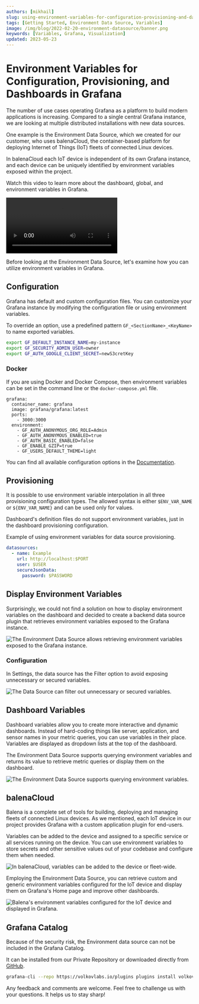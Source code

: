 ```yaml
---
authors: [mikhail]
slug: using-environment-variables-for-configuration-provisioning-and-dashboards-in-grafana-279661733416/
tags: [Getting Started, Environment Data Source, Variables]
image: /img/blog/2022-02-20-environment-datasource/banner.png
keywords: [Variables, Grafana, Visualization]
updated: 2023-05-23
---
```



# Environment Variables for Configuration, Provisioning, and Dashboards in Grafana

The number of use cases operating Grafana as a platform to build modern applications is increasing. Compared to a single central Grafana instance, we are looking at multiple distributed installations with new data sources.

One example is the Environment Data Source, which we created for our customer, who uses balenaCloud, the container-based platform for deploying Internet of Things (IoT) fleets of connected Linux devices.

In balenaCloud each IoT device is independent of its own Grafana instance, and each device can be uniquely identified by environment variables exposed within the project.

Watch this video to learn more about the dashboard, global, and environment variables in Grafana.

<Video
  src="https://www.youtube.com/embed/sczRq2lI3e4"
  title="Dashboard, Global and Environment variables."
/>

Before looking at the Environment Data Source, let's examine how you can utilize environment variables in Grafana.

## Configuration

Grafana has default and custom configuration files. You can customize your Grafana instance by modifying the configuration file or using environment variables.

To override an option, use a predefined pattern `GF_<SectionName>_<KeyName>` to name exported variables.

```sh
export GF_DEFAULT_INSTANCE_NAME=my-instance
export GF_SECURITY_ADMIN_USER=owner
export GF_AUTH_GOOGLE_CLIENT_SECRET=newS3cretKey
```

### Docker

If you are using Docker and Docker Compose, then environment variables can be set in the command line or the `docker-compose.yml` file.

```docker
grafana:
  container_name: grafana
  image: grafana/grafana:latest
  ports:
    - 3000:3000
  environment:
    - GF_AUTH_ANONYMOUS_ORG_ROLE=Admin
    - GF_AUTH_ANONYMOUS_ENABLED=true
    - GF_AUTH_BASIC_ENABLED=false
    - GF_ENABLE_GZIP=true
    - GF_USERS_DEFAULT_THEME=light
```

You can find all available configuration options in the [Documentation](https://grafana.com/docs/grafana/latest/setup-grafana/configure-grafana/).

## Provisioning

It is possible to use environment variable interpolation in all three provisioning configuration types. The allowed syntax is either `$ENV_VAR_NAME` or `${ENV_VAR_NAME}` and can be used only for values.

Dashboard's definition files do not support environment variables, just in the dashboard provisioning configuration.

Example of using environment variables for data source provisioning.

```yaml
datasources:
  - name: Example
    url: http://localhost:$PORT
    user: $USER
    secureJsonData:
      password: $PASSWORD
```

## Display Environment Variables

Surprisingly, we could not find a solution on how to display environment variables on the dashboard and decided to create a backend data source plugin that retrieves environment variables exposed to the Grafana instance.

<Image
  title="The Environment Data Source allows retrieving environment variables exposed to the Grafana instance."
  src="/img/blog/2022-02-20-environment-datasource/dashboard.png"
  lazy={false}
/>

### Configuration

In Settings, the data source has the Filter option to avoid exposing unnecessary or secured variables.

<Image
  title="The Data Source can filter out unnecessary or secured variables."
  src="/img/blog/2022-02-20-environment-datasource/configuration.png"
/>

## Dashboard Variables

Dashboard variables allow you to create more interactive and dynamic dashboards. Instead of hard-coding things like server, application, and sensor names in your metric queries, you can use variables in their place. Variables are displayed as dropdown lists at the top of the dashboard.

The Environment Data Source supports querying environment variables and returns its value to retrieve metric queries or display them on the dashboard.

<Image
  title="The Environment Data Source supports querying environment variables."
  src="/img/blog/2022-02-20-environment-datasource/variables.png"
/>

## balenaCloud

Balena is a complete set of tools for building, deploying and managing fleets of connected Linux devices. As we mentioned, each IoT device in our project provides Grafana with a custom application plugin for end-users.

Variables can be added to the device and assigned to a specific service or all services running on the device. You can use environment variables to store secrets and other sensitive values out of your codebase and configure them when needed.

<Image
  title="In balenaCloud, variables can be added to the device or fleet-wide."
  src="/img/blog/2022-02-20-environment-datasource/balena-cloud.png"
/>

Employing the Environment Data Source, you can retrieve custom and generic environment variables configured for the IoT device and display them on Grafana's Home page and improve other dashboards.

<Image
  title="Balena's environment variables configured for the IoT device and displayed in Grafana."
  src="/img/blog/2022-02-20-environment-datasource/balena-variables.png"
/>

## Grafana Catalog

Because of the security risk, the Environment data source can not be included in the Grafana Catalog.

It can be installed from our Private Repository or downloaded directly from [GitHub](https://github.com/volkovlabs/volkovlabs-env-datasource).

```sh
grafana-cli --repo https://volkovlabs.io/plugins plugins install volkovlabs-env-datasource
```

Any feedback and comments are welcome. Feel free to challenge us with your questions. It helps us to stay sharp!
